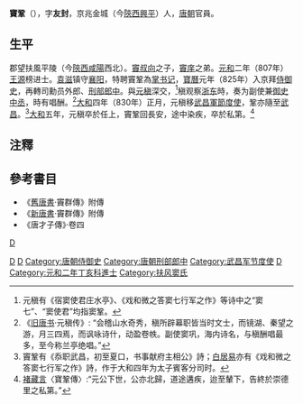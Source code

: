 '''竇鞏'''（{{bd|？||？||}}），字'''友封'''，京兆金城（今[[陝西|陝西]][[興平|興平]]）人，[[唐朝|唐朝]]官員。

== 生平 ==
郡望扶風平陵（今[[陝西|陝西]][[咸陽|咸陽]]西北）。[[竇叔向|竇叔向]]之子，[[竇庠|竇庠]]之弟。[[元和_(唐朝)|元和]]二年（807年）[[王源_(元和進士|王源]]榜进士。[[袁滋|袁滋]]镇守[[襄阳|襄阳]]，特聘竇鞏為[[掌书记|掌书记]]，[[寶曆_(唐朝)|寶曆]]元年（825年）入京拜[[侍御史|侍御史]]，再轉司勳员外郎、[[刑部|刑部]][[郎中|郎中]]。與[[元稹|元稹]]深交，<ref>元稹有《宿窦使君庄水亭》、《戏和微之答窦七行军之作》等诗中之“窦七”、“窦使君”均指窦鞏。</ref>稹观察[[浙东八府|浙东]]時，奏为副使兼[[御史中丞|御史中丞]]，時有唱酬。<ref>《[[旧唐书|旧唐书]]·元稹传》: “会稽山水奇秀，稹所辟幕职皆当时文士，而镜湖、秦望之游，月三四焉，而讽咏诗什，动盈卷帙。副使窦巩，海内诗名，与稹酬唱最多，至今称兰亭绝唱。”</ref>[[大和_(唐朝)|大和]]四年（830年）正月，元稹移[[武昌軍節度使|武昌軍節度使]]，鞏亦隨至[[武昌|武昌]]。<ref>竇鞏有《忝职武昌，初至夏口，书事献府主相公》詩；[[白居易|白居易]]亦有《戏和微之答窦七行军之作》詩，作于大和四年为太子賓客分司时。</ref>[[大和_(唐朝)|大和]]五年，元稹卒於任上，竇鞏回長安，途中染疾，卒於私第。<ref>[[褚藏言|褚藏言]]〈寶鞏傳〉:“元公下世，公亦北歸，道途遘疾，迨至輦下，告終於崇德里之私第。”</ref>

==注釋==
{{reflist|2}}

==參考書目==
* 《[[舊唐書|舊唐書]]‧竇群傳》附傳
* 《[[新唐書|新唐書]]‧竇群傳》附傳
* 《唐才子傳》‧卷四
[[category:唐朝官員|D]]
[[Category:兴平人|D]]
[[Category:唐朝御史中丞|D]]
[[Category:唐朝侍御史|Category:唐朝侍御史]]
[[Category:唐朝刑部郎中|Category:唐朝刑部郎中]]
[[Category:武昌军节度使|Category:武昌军节度使]]
[[Category:竇姓|D]]
[[Category:元和二年丁亥科進士|Category:元和二年丁亥科進士]]
[[Category:扶风窦氏|Category:扶风窦氏]]